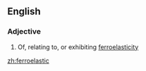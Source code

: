 ==English==

===Adjective===
{{en-adj}}

# {{label|en|physics}} Of, relating to, or exhibiting [[ferroelasticity]]

[[zh:ferroelastic]]